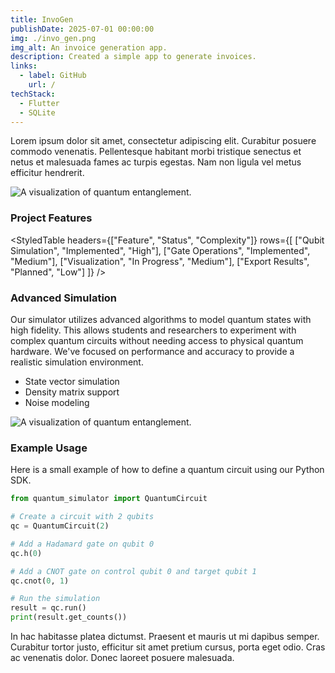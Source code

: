 ```yaml
---
title: InvoGen
publishDate: 2025-07-01 00:00:00
img: ./invo_gen.png
img_alt: An invoice generation app.
description: Created a simple app to generate invoices.
links:
  - label: GitHub
    url: /
techStack:
  - Flutter
  - SQLite
---
```


Lorem ipsum dolor sit amet, consectetur adipiscing elit. Curabitur posuere commodo venenatis. Pellentesque habitant morbi tristique senectus et netus et malesuada fames ac turpis egestas. Nam non ligula vel metus efficitur hendrerit.

<Image src={mainImage} alt="A visualization of quantum entanglement." />

### Project Features

<StyledTable
    headers={["Feature", "Status", "Complexity"]}
    rows={[
        ["Qubit Simulation", "Implemented", "High"],
        ["Gate Operations", "Implemented", "Medium"],
        ["Visualization", "In Progress", "Medium"],
        ["Export Results", "Planned", "Low"]
    ]}
/>

<TwoCol>
    <div slot="left">
        <h3>Advanced Simulation</h3>
        <p>Our simulator utilizes advanced algorithms to model quantum states with high fidelity. This allows students and researchers to experiment with complex quantum circuits without needing access to physical quantum hardware. We've focused on performance and accuracy to provide a realistic simulation environment.</p>
        <ul>
            <li>State vector simulation</li>
            <li>Density matrix support</li>
            <li>Noise modeling</li>
        </ul>
    </div>
    <div slot="right">
        <Image src={image1} alt="A visualization of quantum entanglement." />
    </div>
</TwoCol>

### Example Usage
Here is a small example of how to define a quantum circuit using our Python SDK.

```python
from quantum_simulator import QuantumCircuit

# Create a circuit with 2 qubits
qc = QuantumCircuit(2)

# Add a Hadamard gate on qubit 0
qc.h(0)

# Add a CNOT gate on control qubit 0 and target qubit 1
qc.cnot(0, 1)

# Run the simulation
result = qc.run()
print(result.get_counts())
```

In hac habitasse platea dictumst. Praesent et mauris ut mi dapibus semper. Curabitur tortor justo, efficitur sit amet pretium cursus, porta eget odio. Cras ac venenatis dolor. Donec laoreet posuere malesuada.